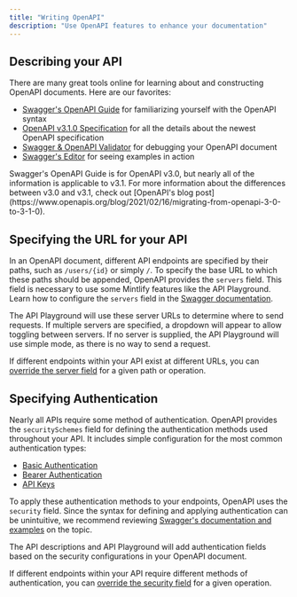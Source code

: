 ```yaml
---
title: "Writing OpenAPI"
description: "Use OpenAPI features to enhance your documentation"
---
```


## Describing your API

There are many great tools online for learning about and constructing OpenAPI documents. Here are our favorites:
- [Swagger's OpenAPI Guide](https://swagger.io/docs/specification/about/) for familiarizing yourself with the OpenAPI syntax
- [OpenAPI v3.1.0 Specification](https://github.com/OAI/OpenAPI-Specification/blob/main/versions/3.1.0.md) for all the details about the newest OpenAPI specification
- [Swagger & OpenAPI Validator](https://apitools.dev/swagger-parser/online/) for debugging your OpenAPI document
- [Swagger's Editor](https://editor.swagger.io/) for seeing examples in action

<Note>
  Swagger's OpenAPI Guide is for OpenAPI v3.0, but nearly all of the information is applicable to v3.1. For more information about the differences between v3.0 and v3.1, check out [OpenAPI's blog post](https://www.openapis.org/blog/2021/02/16/migrating-from-openapi-3-0-to-3-1-0).
</Note>

## Specifying the URL for your API

In an OpenAPI document, different API endpoints are specified by their paths, such as `/users/{id}` or simply `/`. To specify the base URL to which these paths should be appended, OpenAPI provides the `servers` field. This field is necessary to use some Mintlify features like the API Playground. Learn how to configure the `servers` field in the [Swagger documentation](https://swagger.io/docs/specification/api-host-and-base-path/).

The API Playground will use these server URLs to determine where to send requests. If multiple servers are specified, a dropdown will appear to allow toggling between servers. If no server is supplied, the API Playground will use simple mode, as there is no way to send a request.

If different endpoints within your API exist at different URLs, you can [override the server field](https://swagger.io/docs/specification/api-host-and-base-path/#:~:text=%C2%A0%C2%A0%C2%A0%C2%A0%C2%A0%C2%A0%C2%A0%C2%A0%C2%A0%20%2D%20southeastasia-,Overriding%20Servers,-The%20global%20servers) for a given path or operation.

## Specifying Authentication

Nearly all APIs require some method of authentication. OpenAPI provides the `securitySchemes` field for defining the authentication methods used throughout your API. It includes simple configuration for the most common authentication types:
- [Basic Authentication](https://swagger.io/docs/specification/authentication/basic-authentication/)
- [Bearer Authentication](https://swagger.io/docs/specification/authentication/bearer-authentication/)
- [API Keys](https://swagger.io/docs/specification/authentication/api-keys/)

To apply these authentication methods to your endpoints, OpenAPI uses the `security` field. Since the syntax for defining and applying authentication can be unintuitive, we recommend reviewing [Swagger's documentation and examples](https://swagger.io/docs/specification/authentication/) on the topic.

The API descriptions and API Playground will add authentication fields based on the security configurations in your OpenAPI document.

If different endpoints within your API require different methods of authentication, you can [override the security field](https://swagger.io/docs/specification/authentication/#:~:text=you%20can%20apply%20them%20to%20the%20whole%20API%20or%20individual%20operations%20by%20adding%20the%20security%20section%20on%20the%20root%20level%20or%20operation%20level%2C%20respectively.) for a given operation.